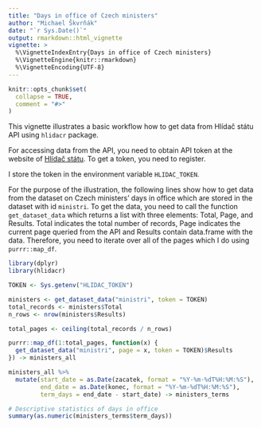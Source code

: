 ```yaml
---
title: "Days in office of Czech ministers"
author: "Michael Škvrňák"
date: "`r Sys.Date()`"
output: rmarkdown::html_vignette
vignette: >
  %\VignetteIndexEntry{Days in office of Czech ministers}
  %\VignetteEngine{knitr::rmarkdown}
  %\VignetteEncoding{UTF-8}
---
```


```r
knitr::opts_chunk$set(
  collapse = TRUE,
  comment = "#>"
)
```

This vignette illustrates a basic workflow how to get data from
Hlídač státu API using `hlidacr` package. 

For accessing data from the API, you need to obtain API token at
the website of [Hlídač státu](https://www.hlidacstatu.cz/api/v1/Index).
To get a token, you need to register. 

I store the token in the environment variable `HLIDAC_TOKEN`.

For the purpose of the illustration, the following lines show
how to get data from the dataset on Czech ministers' days in office
which are stored in the dataset with id `ministri`.
To get the data, you need to call the function `get_dataset_data` which
returns a list with three elements: Total, Page, and Results. 
Total indicates the total number of records, Page indicates the current
page queried from the API and Results contain data.frame with the data. 
Therefore, you need to iterate over all of the pages which I do using
`purrr::map_df`. 

```r
library(dplyr)
library(hlidacr)

TOKEN <- Sys.getenv("HLIDAC_TOKEN")

ministers <- get_dataset_data("ministri", token = TOKEN)
total_records <- ministers$Total
n_rows <- nrow(ministers$Results)

total_pages <- ceiling(total_records / n_rows)

purrr::map_df(1:total_pages, function(x) {
  get_dataset_data("ministri", page = x, token = TOKEN)$Results
}) -> ministers_all

ministers_all %>%
  mutate(start_date = as.Date(zacatek, format = "%Y-%m-%dT%H:%M:%S"), 
         end_date = as.Date(konec, format = "%Y-%m-%dT%H:%M:%S"), 
         term_days = end_date - start_date) -> ministers_terms

# Descriptive statistics of days in office
summary(as.numeric(ministers_terms$term_days))
```

